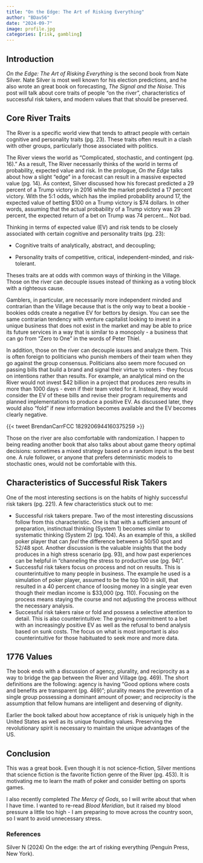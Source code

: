 ```yaml
---
title: "On the Edge: The Art of Risking Everything"
author: "BDav56"
date: "2024-09-7"
image: profile.jpg
categories: [risk, gambling]
---
```


## Introduction

*On the Edge: The Art of Risking Everything* is the second book from Nate Silver. Nate Silver is most well known for his election predictions, and he also wrote an great book on forecasting, *The Signal and the Noise*. This post will talk about core traits of people "on the river", characteristics of successful risk takers, and modern values that that should be preserved.

## Core River Traits

The River is a specific world view that tends to attract people with certain cognitive and personality traits (pg. 23). These traits often result in a clash with other groups, particularly those associated with politics.

The River views the world as "Complicated, stochastic, and contingent (pg. 16)." As a result, The River necessarily thinks of the world in terms of probability, expected value and risk. In the prologue, *On the Edge* talks about how a slight "edge" in a forecast can result in a massive expected value (pg. 14). As context, Silver discussed how his forecast predicted a 29 percent of a Trump victory in 2016 while the market predicted a 17 percent victory. With the 5:1 odds, which has the implied probability around 17, the expected value of betting \$100 on a Trump victory is \$74 dollars. In other words, assuming that the actual probability of a Trump victory was 29 percent, the expected return of a bet on Trump was 74 percent... Not bad.

Thinking in terms of expected value (EV) and risk tends to be closely associated with certain cognitive and personality traits (pg. 23):

-   Cognitive traits of analytically, abstract, and decoupling;

-   Personality traits of competitive, critical, independent-minded, and risk-tolerant.

Theses traits are at odds with common ways of thinking in the Village. Those on the river can decouple issues instead of thinking as a voting block with a righteous cause.

Gamblers, in particular, are necessarily more independent minded and contrarian than the Village because that is the only way to beat a bookie - bookies odds create a negative EV for bettors by design. You can see the same contrarian tendency with venture capitalist looking to invest in a unique business that does not exist in the market and may be able to price its future services in a way that is similar to a monopoly - a business that can go from "Zero to One" in the words of Peter Thiel.

In addition, those on the river can decouple issues and analyze them. This is often foreign to politicians who punish members of their team when they go against the group consensus. Politicians also seem more focused on passing bills that build a brand and signal their virtue to voters - they focus on intentions rather than results. For example, an analytical mind on the River would not invest \$42 billion in a project that produces zero results in more than 1000 days - even if their team voted for it. Instead, they would consider the EV of these bills and revise their program requirements and planned implementations to produce a positive EV. As discussed later, they would also "fold" if new information becomes available and the EV becomes clearly negative.

{{< tweet BrendanCarrFCC 1829206944160375259 >}}

Those on the river are also comfortable with randomization. I happen to being reading another book that also talks about about game theory optimal decisions: sometimes a mixed strategy based on a random input is the best one. A rule follower, or anyone that prefers deterministic models to stochastic ones, would not be comfortable with this.

## Characteristics of Successful Risk Takers

One of the most interesting sections is on the habits of highly successful risk takers (pg. 221). A few characteristics stuck out to me:

-   Successful risk takers prepare. Two of the most interesting discussions follow from this characteristic. One is that with a sufficient amount of preparation, instinctual thinking (System 1) becomes similar to systematic thinking (System 2) (pg. 104). As an example of this, a skilled poker player that can *feel* the difference between a 50/50 spot and 52/48 spot. Another discussion is the valuable insights that the body produces in a high stress scenario (pg. 93), and how past experiences can be helpful in "channeling the stress to productive use (pg. 94)".
-   Successful risk takers focus on process and not on results. This is counterintuitive to many people in business. The example he used is a simulation of poker player, assumed to be the top 100 in skill, that resulted in a 40 percent chance of loosing money in a single year even though their median income is \$33,000 (pg. 110). Focusing on the process means staying the course and not adjusting the process without the necessary analysis.
-   Successful risk takers raise or fold and possess a selective attention to detail. This is also counterintuitive: The growing commitment to a bet with an increasingly positive EV as well as the refusal to bend analysis based on sunk costs. The focus on what is most important is also counterintuitive for those habituated to seek more and more data.

## 1776 Values

The book ends with a discussion of agency, plurality, and reciprocity as a way to bridge the gap between the River and Village (pg. 469). The short definitions are the following: agency is having "Good options where costs and benefits are transparent (pg. 469)"; plurality means the prevention of a single group possessing a dominant amount of power; and reciprocity is the assumption that fellow humans are intelligent and deserving of dignity.  

Earlier the book talked about how acceptance of risk is uniquely high in the United States as well as its unique founding values. Preserving the revolutionary spirit is necessary to maintain the unique advantages of the US.

## Conclusion

This was a great book. Even though it is not science-fiction, Silver mentions that science fiction is the favorite fiction genre of the River (pg. 453). It is motivating me to learn the math of poker and consider betting on sports games. 

I also recently completed *The Mercy of Gods*, so I will write about that when I have time. I wanted to re-read *Blood Meridian*, but it raised my blood pressure a little too high - I am preparing to move across the country soon, so I want to avoid unnecessary stress.

### References

Silver N (2024) On the edge: the art of risking everything (Penguin Press, New York).
